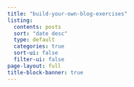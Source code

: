 ```yaml
---
title: "build-your-own-blog-exercises"
listing:
  contents: posts
  sort: "date desc"
  type: default
  categories: true
  sort-ui: false
  filter-ui: false
page-layout: full
title-block-banner: true
---
```


<!--

    Change the title of your listing page.
    Choose another listing type.
    Change the sort option to date asc.
    What happens when you change filter-ui to true?

-->
